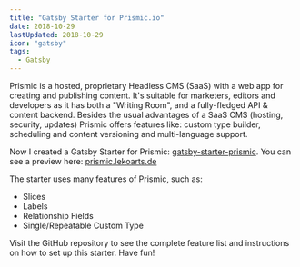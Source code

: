 ```yaml
---
title: "Gatsby Starter for Prismic.io"
date: 2018-10-29
lastUpdated: 2018-10-29
icon: "gatsby"
tags:
  - Gatsby
---
```


Prismic is a hosted, proprietary Headless CMS (SaaS) with a web app for creating and publishing content. It's suitable for marketers, editors and developers as it has both a "Writing Room", and a fully-fledged API & content backend. Besides the usual advantages of a SaaS CMS (hosting, security, updates) Prismic offers features like: custom type builder, scheduling and content versioning and multi-language support.

Now I created a Gatsby Starter for Prismic: [gatsby-starter-prismic](https://github.com/LekoArts/gatsby-starter-prismic). You can see a preview here: [prismic.lekoarts.de](https://prismic.lekoarts.de/)

The starter uses many features of Prismic, such as:

- Slices
- Labels
- Relationship Fields
- Single/Repeatable Custom Type

Visit the GitHub repository to see the complete feature list and instructions on how to set up this starter. Have fun!
